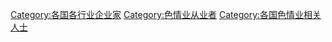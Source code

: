 {{Categories by country|nocat}}

[[Category:各国各行业企业家|Category:各国各行业企业家]]
[[Category:色情业从业者|Category:色情业从业者]]
[[Category:各国色情业相关人士|Category:各国色情业相关人士]]